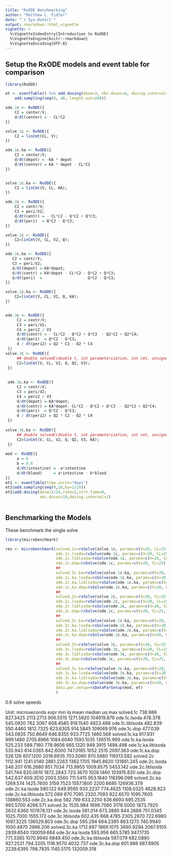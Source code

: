```yaml
---
title: "RxODE Benchmarking"
author: "Matthew L. Fidler"
date: "`r Sys.Date()`"
output: rmarkdown::html_vignette
vignette: >
  %\VignetteIndexEntry{Introduction to RxODE}
  %\VignetteEngine{knitr::rmarkdown}
  %\VignetteEncoding{UTF-8}
---
```


## Setup the RxODE models and event table for comparison

```r
library(RxODE)

et <- eventTable() %>% add.dosing(dose=3, nbr.doses=6, dosing.interval=8) %>%
    add.sampling(seq(0, 48, length.out=200))

ode.1c <- RxODE({
    C2 = center/V;
    d/dt(center) = - CL*C2
})

solve.1c <- RxODE({
    C2 = linCmt(CL, V);
})

ode.1c.ka <- RxODE({
    C2 = center/V;
    d/dt(depot) = -KA * depot
    d/dt(center) = KA * depot - CL*C2
})


solve.1c.ka <- RxODE({
    C2 = linCmt(V, CL, KA);
})

ode.2c <- RxODE({
    C2 = centr/V;
    C3 = peri/V2;
    d/dt(centr) = - CL*C2 - Q*C2 + Q*C3;
    d/dt(peri)  = Q*C2 - Q*C3;
})

solve.2c <- RxODE({
    C2=linCmt(V, CL, V2, Q);
})

ode.2c.ka <- RxODE({
   C2 = centr/V;
   C3 = peri/V2;
   d/dt(depot) =-KA*depot;
   d/dt(centr) = KA*depot - CL*C2 - Q*C2 + Q*C3;
   d/dt(peri)  =                    Q*C2 - Q*C3;
})

solve.2c.ka <- RxODE({
    C2=linCmt(V, CL, V2, Q, KA);
})


ode.3c <- RxODE({
     C2 = centr/V;
     C3 = peri/V2;
     C4 = peri2 / V3
     d/dt(centr) = - CL*C2 - Q*C2 + Q*C3  - Q2*C2 + Q2*C4;
     d/dt(peri)  = Q*C2 - Q*C3;
     d / dt(peri2) = Q2 * C2 - Q2 * C4
 })
solve.3c <- RxODE({
     ## double solvedC(double t, int parameterization, int cmt, unsigned int col, double p1, double p2, double p3, double p4, double p5, double p6, double p7, double p8);
     C2=linCmt(V, CL, V2, Q, Q2, V3);
 })
 
 
 ode.3c.ka <- RxODE({
     C2 = centr/V;
     C3 = peri/V2;
     C4 = peri2 / V3
	 d/dt(depot) =-KA*depot;
     d/dt(centr) = KA*depot- CL*C2 - Q*C2 + Q*C3  - Q2*C2 + Q2*C4;
     d/dt(peri)  = Q*C2 - Q*C3;
     d / dt(peri2) = Q2 * C2 - Q2 * C4
 })
 
solve.3c.ka <- RxODE({
     ## double solvedC(double t, int parameterization, int cmt, unsigned int col, double p1, double p2, double p3, double p4, double p5, double p6, double p7, double p8);
     C2=linCmt(V, CL, V2, Q, Q2, V3, KA);
 })
 
mod <- RxODE({
     a = 6
     b = 0.6
     d/dt(intestine) = -a*intestine
     d/dt(blood)     = a*intestine - b*blood
})
et1 <- eventTable(time.units="days")
et1$add.sampling(seq(0,10,by=1/24))
et1$add.dosing(dose=2/24,rate=2,strt.time=0,
               nbr.doses=10,dosing.interval=1)
 


```


## Benchmarking the Models
These benchmark the single solve
```r

library(microbenchmark)

res <- microbenchmark(solved.1c=rxSolve(solve.1c, params=c(V=20, CL=25), events=et), 
                      ode.1c.lsoda=rxSolve(ode.1c, params=c(V=20, CL=25), events=et, method="lsoda"),
                      ode.1c.liblsoda=rxSolve(ode.1c, params=c(V=20, CL=25), events=et, method="liblsoda"),
                      ode.1c.dop=rxSolve(ode.1c, params=c(V=20, CL=25), events=et, method="dop853"),
					  ##
                      solved.1c.ka=rxSolve(solve.1c.ka, params=c(V=20, CL=25, KA=2), events=et), 
                      ode.1c.ka.lsoda=rxSolve(ode.1c.ka, params=c(V=20, CL=25, KA=2), events=et, method="lsoda"),
                      ode.1c.ka.liblsoda=rxSolve(ode.1c.ka, params=c(V=20, CL=25, KA=2), events=et, method="liblsoda"),
                      ode.1c.ka.dop=rxSolve(ode.1c.ka, params=c(V=20, CL=25, KA=2), events=et, method="dop853"),
					  ##
					  solved.2c=rxSolve(solve.2c, params=c(V=20, CL=25, V2=297, Q=10), events=et), 
                      ode.2c.lsoda=rxSolve(ode.2c, params=c(V=20, CL=25, V2=297, Q=10), events=et, method="lsoda"),
                      ode.2c.liblsoda=rxSolve(ode.2c, params=c(V=20, CL=25, V2=297, Q=10), events=et, method="liblsoda"),
                      ode.2c.dop=rxSolve(ode.2c, params=c(V=20, CL=25, V2=297, Q=10), events=et, method="dop853"),
					  ##
					  solved.2c.ka=rxSolve(solve.2c.ka, params=c(V=20, CL=25, V2=297, Q=10, KA=2), events=et), 
                      ode.2c.ka.lsoda=rxSolve(ode.2c.ka, params=c(V=20, CL=25, V2=297, Q=10, KA=2), events=et, method="lsoda"),
                      ode.2c.ka.liblsoda=rxSolve(ode.2c.ka, params=c(V=20, CL=25, V2=297, Q=10, KA=2), events=et, method="liblsoda"),
                      ode.2c.ka.dop=rxSolve(ode.2c.ka, params=c(V=20, CL=25, V2=297, Q=10, KA=2), events=et, method="dop853"),
					  ## 
					  solved.3c=rxSolve(solve.3c, params=c(V=20, CL=25, V2=297, Q=10, Q2=7, V3=400), events=et), 
                      ode.3c.lsoda=rxSolve(ode.3c, params=c(V=20, CL=25, V2=297, Q=10, Q2=7, V3=400), events=et, method="lsoda"),
                      ode.3c.liblsoda=rxSolve(ode.3c, params=c(V=20, CL=25, V2=297, Q=10, Q2=7, V3=400), events=et, method="liblsoda"),
                      ode.3c.dop=rxSolve(ode.3c, params=c(V=20, CL=25, V2=297, Q=10, Q2=7, V3=400), events=et, method="dop853"),
					  ##
					  solved.3c.ka=rxSolve(solve.3c.ka, params=c(V=20, CL=25, V2=297, Q=10, Q2=7, V3=400, KA=2), events=et), 
                      ode.3c.ka.lsoda=rxSolve(ode.3c.ka, params=c(V=20, CL=25, V2=297, Q=10, Q2=7, V3=400, KA=2), events=et, method="lsoda"),
                      ode.3c.ka.liblsoda=rxSolve(ode.3c.ka, params=c(V=20, CL=25, V2=297, Q=10, Q2=7, V3=400, KA=2), events=et, method="liblsoda"),
                      ode.3c.ka.dop=rxSolve(ode.3c.ka, params=c(V=20, CL=25, V2=297, Q=10, Q2=7, V3=400, KA=2), events=et, method="dop853"),
					  data.par.setup=rxDataParSetup(mod, et)
					  )

```

0.6 solve speeds

Unit: microseconds
               expr      min        lq      mean    median        uq        max
          solved.1c  738.986  827.3425 2113.2713  906.5515 1271.5820 104919.876
       ode.1c.lsoda  478.378  545.0920  762.3067  608.4585  918.1540   4823.488
    ode.1c.liblsoda  482.839  550.4460 1812.7325  623.6305  914.5845 109069.976
         ode.1c.dop  477.039  543.0835  750.8649  646.8355  933.7725   1460.568
       solved.1c.ka  917.931  999.1480 2705.8966 1084.6040 1593.1035 136515.969
    ode.1c.ka.lsoda  525.233  589.7160  778.9606  665.1320  949.3915   1498.498
 ode.1c.ka.liblsoda  535.943  614.0365  842.6000  747.0185 1052.2515   2097.363
      ode.1c.ka.dop  526.126  607.1200 2018.6935  703.5090  970.5880 119313.582
          solved.2c 1112.941 1241.0140 2861.2263 1362.1705 1945.8620 131661.245
       ode.2c.lsoda  546.207  616.2680  851.7034  713.9955 1009.8575   5453.142
    ode.2c.liblsoda  541.744  620.0610 1872.2843  723.3670 1026.1460 103915.820
         ode.2c.dop  542.637  609.3510 2003.3560  711.5415  953.1840 118396.098
       solved.2c.ka 1269.574 1425.7600 3159.7523 1557.1800 2200.6685 126936.379
    ode.2c.ka.lsoda  580.122  649.9595  933.2237  774.4625 1108.0325   4628.923
 ode.2c.ka.liblsoda  572.089  670.7095 2320.7093  822.6570 1095.7605 138860.553
      ode.2c.ka.dop  582.799  633.2250  836.6693  695.2535  993.5700   4266.571
          solved.3c 1535.984 1699.7560 3176.5000 1873.7925 2632.6360 107678.131
       ode.3c.lsoda  581.014  673.3880  844.2689  751.0345 1025.7000   1555.172
    ode.3c.liblsoda  602.435  668.4785 2305.2870  722.6980 1097.3225 136529.803
         ode.3c.dop  595.294  664.2395  863.1273  740.9940 1000.4870   2966.206
       solved.3c.ka 1712.697 1869.1075 3690.9294 2067.9105 2939.6540 130059.664
    ode.3c.ka.lsoda  593.956  665.5785  947.1735  771.3385 1070.9940   6849.450
 ode.3c.ka.liblsoda  597.079  682.0890  927.2531  794.3205 1116.9570   4032.737
      ode.3c.ka.dop  601.988  687.8905 2239.6395  798.7835 1145.5170 132009.318


